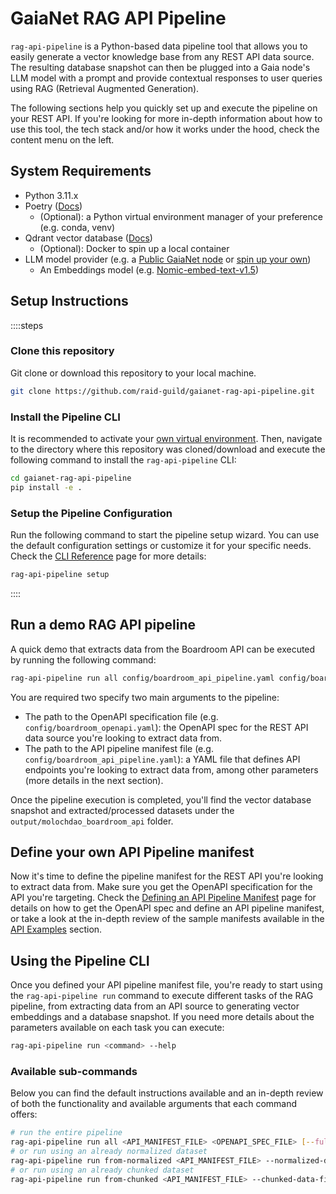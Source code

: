 # GaiaNet RAG API Pipeline

`rag-api-pipeline` is a Python-based data pipeline tool that allows you to easily generate a vector knowledge base from any REST API data source. The
resulting database snapshot can then be plugged into a Gaia node's LLM model with a prompt and provide contextual responses to user queries using RAG 
(Retrieval Augmented Generation).

The following sections help you quickly set up and execute the pipeline on your REST API. If you're looking for more in-depth information about how to use 
this tool, the tech stack and/or how it works under the hood, check the content menu on the left.

## System Requirements

- Python 3.11.x
- Poetry ([Docs](https://python-poetry.org/docs/))
  - (Optional): a Python virtual environment manager of your preference (e.g. conda, venv)
- Qdrant vector database ([Docs](https://qdrant.tech/documentation/))
  - (Optional): Docker to spin up a local container
- LLM model provider (e.g. a [Public GaiaNet node](https://www.gaianet.ai/chat) or [spin up your own](https://docs.gaianet.ai/node-guide/quick-start))
  - An Embeddings model (e.g. [Nomic-embed-text-v1.5](https://huggingface.co/gaianet/Nomic-embed-text-v1.5-Embedding-GGUF/tree/main?show_file_info=nomic-embed-text-v1.5.f16.gguf))

## Setup Instructions

::::steps
### Clone this repository

Git clone or download this repository to your local machine.

```bash [Terminal]
git clone https://github.com/raid-guild/gaianet-rag-api-pipeline.git
```

### Install the Pipeline CLI 

It is recommended to activate your [own virtual environment](https://python-poetry.org/docs/basic-usage/#using-your-virtual-environment). 
Then, navigate to the directory where this repository was cloned/download and execute the following command to install the `rag-api-pipeline` CLI:

```bash [Terminal]
cd gaianet-rag-api-pipeline
pip install -e .
```

### Setup the Pipeline Configuration

Run the following command to start the pipeline setup wizard. You can use the default configuration settings or customize it for your specific needs.
Check the [CLI Reference](/cli/reference) page for more details:

```bash [Terminal]
rag-api-pipeline setup
```
::::

## Run a demo RAG API pipeline

A quick demo that extracts data from the Boardroom API can be executed by running the following command:

```bash [Terminal]
rag-api-pipeline run all config/boardroom_api_pipeline.yaml config/boardroom_openapi.yaml
```

You are required two specify two main arguments to the pipeline:
- The path to the OpenAPI specification file (e.g. `config/boardroom_openapi.yaml`): the OpenAPI spec for the REST API data source 
you're looking to extract data from.
- The path to the API pipeline manifest file (e.g. `config/boardroom_api_pipeline.yaml`): a YAML file that defines API endpoints you're 
looking to extract data from, among other parameters (more details in the next section).

Once the pipeline execution is completed, you'll find the vector database snapshot and extracted/processed datasets under the `output/molochdao_boardroom_api` folder.

## Define your own API Pipeline manifest

Now it's time to define the pipeline manifest for the REST API you're looking to extract data from. Make sure you get the OpenAPI specification 
for the API you're targeting. Check the 
[Defining an API Pipeline Manifest](/manifest-definition) page for details on how to get the OpenAPI spec and define an API pipeline manifest, 
or take a look at the in-depth review of the sample manifests available in the [API Examples](/apis) section.

## Using the Pipeline CLI

Once you defined your API pipeline manifest file, you're ready to start using the `rag-api-pipeline run` command to execute different tasks of the RAG pipeline, 
from extracting data from an API source to generating vector embeddings and a database snapshot. If you need more details about the parameters available 
on each task you can execute:

```bash [Terminal]
rag-api-pipeline run <command> --help
```

### Available sub-commands

Below you can find the default instructions available and an in-depth review of both the functionality and available arguments that each command offers:

```bash [Terminal]
# run the entire pipeline
rag-api-pipeline run all <API_MANIFEST_FILE> <OPENAPI_SPEC_FILE> [--full-refresh]
# or run using an already normalized dataset
rag-api-pipeline run from-normalized <API_MANIFEST_FILE> --normalized-data-file <jsonl-file>
# or run using an already chunked dataset
rag-api-pipeline run from-chunked <API_MANIFEST_FILE> --chunked-data-file <jsonl-file>
```

